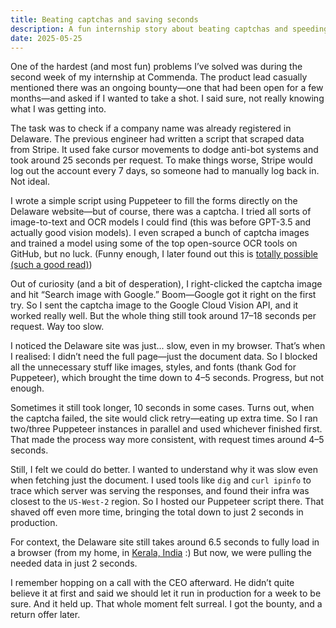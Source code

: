 ```yaml
---
title: Beating captchas and saving seconds
description: A fun internship story about beating captchas and speeding things up.
date: 2025-05-25
---
```


One of the hardest (and most fun) problems I’ve solved was during the second week of my internship at Commenda. The product lead casually mentioned there was an ongoing bounty—one that had been open for a few months—and asked if I wanted to take a shot. I said sure, not really knowing what I was getting into.

The task was to check if a company name was already registered in Delaware. The previous engineer had written a script that scraped data from Stripe. It used fake cursor movements to dodge anti-bot systems and took around 25 seconds per request. To make things worse, Stripe would log out the account every 7 days, so someone had to manually log back in. Not ideal.

I wrote a simple script using Puppeteer to fill the forms directly on the Delaware website—but of course, there was a captcha. I tried all sorts of image-to-text and OCR models I could find (this was before GPT-3.5 and actually good vision models). I even scraped a bunch of captcha images and trained a model using some of the top open-source OCR tools on GitHub, but no luck. (Funny enough, I later found out this is [totally possible (such a good read)](https://www.nullpt.rs/breaking-the-4chan-captcha))

Out of curiosity (and a bit of desperation), I right-clicked the captcha image and hit “Search image with Google.” Boom—Google got it right on the first try. So I sent the captcha image to the Google Cloud Vision API, and it worked really well. But the whole thing still took around 17–18 seconds per request. Way too slow.

I noticed the Delaware site was just... slow, even in my browser. That’s when I realised: I didn’t need the full page—just the document data. So I blocked all the unnecessary stuff like images, styles, and fonts (thank God for Puppeteer), which brought the time down to 4–5 seconds. Progress, but not enough.

Sometimes it still took longer, 10 seconds in some cases. Turns out, when the captcha failed, the site would click retry—eating up extra time. So I ran two/three Puppeteer instances in parallel and used whichever finished first. That made the process way more consistent, with request times around 4–5 seconds.

Still, I felt we could do better. I wanted to understand why it was slow even when fetching just the document. I used tools like `dig` and `curl ipinfo` to trace which server was serving the responses, and found their infra was closest to the `US-West-2` region. So I hosted our Puppeteer script there. That shaved off even more time, bringing the total down to just 2 seconds in production.

For context, the Delaware site still takes around 6.5 seconds to fully load in a browser (from my home, in [Kerala, India](https://www.google.com/search?q=Kerala) :) But now, we were pulling the needed data in just 2 seconds.

I remember hopping on a call with the CEO afterward. He didn’t quite believe it at first and said we should let it run in production for a week to be sure. And it held up. That whole moment felt surreal. I got the bounty, and a return offer later.
